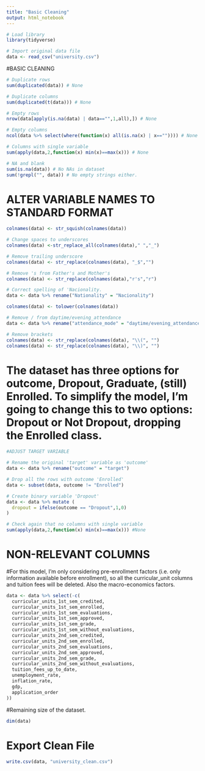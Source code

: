 ```yaml
---
title: "Basic Cleaning"
output: html_notebook
---
```

```r
# Load library
library(tidyverse)

# Import original data file
data <- read_csv("university.csv")

```
#BASIC CLEANING
```r

# Duplicate rows
sum(duplicated(data)) # None

# Duplicate columns
sum(duplicated(t(data))) # None

# Empty rows
nrow(data[apply(is.na(data) | data=="",1,all),]) # None

# Empty columns
ncol(data %>% select(where(function(x) all(is.na(x) | x=="")))) # None

# Columns with single variable
sum(apply(data,2,function(x) min(x)==max(x))) # None

# NA and blank
sum(is.na(data)) # No NAs in dataset
sum(!grepl("", data)) # No empty strings either.

```

# ALTER VARIABLE NAMES TO STANDARD FORMAT
```r
colnames(data) <- str_squish(colnames(data))

# Change spaces to underscores
colnames(data) <-str_replace_all(colnames(data)," ","_")

# Remove trailing underscore
colnames(data) <- str_replace(colnames(data), "_$","")

# Remove 's from Father's and Mother's
colnames(data) <- str_replace(colnames(data),"r's","r")

# Correct spelling of 'Nacionality.
data <- data %>% rename("Nationality" = "Nacionality")

colnames(data) <- tolower(colnames(data))

# Remove / from daytime/evening_attendance
data <- data %>% rename("attendance_mode" = "daytime/evening_attendance")

# Remove brackets
colnames(data) <- str_replace(colnames(data), "\\(", "")
colnames(data) <- str_replace(colnames(data), "\\)", "")

```
# The dataset has three options for outcome, Dropout, Graduate, (still) Enrolled. To simplify the model, I'm going to change this to two options: Dropout or Not Dropout, dropping the Enrolled class.

```r
#ADJUST TARGET VARIABLE

# Rename the original 'target' variable as 'outcome'
data <- data %>% rename("outcome" = "target")

# Drop all the rows with outcome 'Enrolled'
data <- subset(data, outcome != "Enrolled")

# Create binary variable 'Dropout'
data <- data %>% mutate (
  dropout = ifelse(outcome == "Dropout",1,0)
)

# Check again that no columns with single variable
sum(apply(data,2,function(x) min(x)==max(x))) #None

```
# NON-RELEVANT COLUMNS

#For this model, I'm only considering pre-enrollment factors (i.e. only information available before enrollment), so all the curricular_unit columns and tuition fees will be deleted. Also the macro-economics factors.
```r
data <- data %>% select(-c(
  curricular_units_1st_sem_credited, 
  curricular_units_1st_sem_enrolled, 
  curricular_units_1st_sem_evaluations, 
  curricular_units_1st_sem_approved, 
  curricular_units_1st_sem_grade, 
  curricular_units_1st_sem_without_evaluations, 
  curricular_units_2nd_sem_credited, 
  curricular_units_2nd_sem_enrolled, 
  curricular_units_2nd_sem_evaluations, 
  curricular_units_2nd_sem_approved, 
  curricular_units_2nd_sem_grade, 
  curricular_units_2nd_sem_without_evaluations,
  tuition_fees_up_to_date,
  unemployment_rate,
  inflation_rate,
  gdp,
  application_order
))

```

#Remaining size of the dataset.
```r
dim(data)
```


# Export Clean File
```r

write.csv(data, "university_clean.csv")

```

